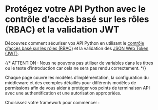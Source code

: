 
# Protégez votre API Python avec le contrôle d’accès basé sur les rôles (RBAC) et la validation JWT

Découvrez comment sécuriser vos API Python en utilisant le [contrôle d’accès basé sur les rôles (RBAC)](/authorization/role-based-access-control) et la validation des [JSON Web Token (JWT)](https://auth.wiki/jwt).

{/* ATTENTION : Nous ne pouvons pas utiliser de variables dans les titres ou le texte d’introduction car cela ne sera pas rendu correctement. */}

Chaque page couvre les modèles d’implémentation, la configuration du middleware et des exemples détaillés pour différents modèles de permissions afin de vous aider à protéger vos points de terminaison API avec une authentification et une autorisation appropriées.

Choisissez votre framework pour commencer :

<MiniGallery />
